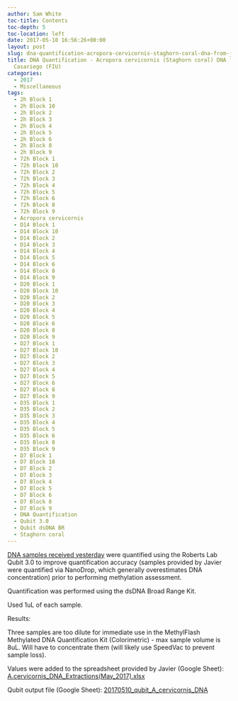 ```yaml
---
author: Sam White
toc-title: Contents
toc-depth: 5
toc-location: left
date: 2017-05-10 16:56:26+00:00
layout: post
slug: dna-quantification-acropora-cervicornis-staghorn-coral-dna-from-javier-casariego-fiu
title: DNA Quantification - Acropora cervicornis (Staghorn coral) DNA from Javier
  Casariego (FIU)
categories:
  - 2017
  - Miscellaneous
tags:
  - 2h Block 1
  - 2h Block 10
  - 2h Block 2
  - 2h Block 3
  - 2h Block 4
  - 2h Block 5
  - 2h Block 6
  - 2h Block 8
  - 2h Block 9
  - 72h Block 1
  - 72h Block 10
  - 72h Block 2
  - 72h Block 3
  - 72h Block 4
  - 72h Block 5
  - 72h Block 6
  - 72h Block 8
  - 72h Block 9
  - Acropora cervicornis
  - D14 Block 1
  - D14 Block 10
  - D14 Block 2
  - D14 Block 3
  - D14 Block 4
  - D14 Block 5
  - D14 Block 6
  - D14 Block 8
  - D14 Block 9
  - D20 Block 1
  - D20 Block 10
  - D20 Block 2
  - D20 Block 3
  - D20 Block 4
  - D20 Block 5
  - D20 Block 6
  - D20 Block 8
  - D20 Block 9
  - D27 Block 1
  - D27 Block 10
  - D27 Block 2
  - D27 Block 3
  - D27 Block 4
  - D27 Block 5
  - D27 Block 6
  - D27 Block 8
  - D27 Block 9
  - D35 Block 1
  - D35 Block 2
  - D35 Block 3
  - D35 Block 4
  - D35 Block 5
  - D35 Block 6
  - D35 Block 8
  - D35 Block 9
  - D7 Block 1
  - D7 Block 10
  - D7 Block 2
  - D7 Block 3
  - D7 Block 4
  - D7 Block 5
  - D7 Block 6
  - D7 Block 8
  - D7 Block 9
  - DNA Quantification
  - Qubit 3.0
  - Qubit dsDNA BR
  - Staghorn coral
---
```


[DNA samples received yesterday](https://robertslab.github.io/sams-notebook/posts/2017/2017-05-09-samples-received-acropora-cervicornis-staghorn-coral-dna-from-javier-casariego-fiu/) were quantified using the Roberts Lab Qubit 3.0 to improve quantification accuracy (samples provided by Javier were quantified via NanoDrop, which generally overestimates DNA concentration) prior to performing methylation assessment.

Quantification was performed using the dsDNA Broad Range Kit.

Used 1uL of each sample.

Results:

Three samples are too dilute for immediate use in the MethylFlash Methylated DNA Quantification Kit (Colorimetric) - max sample volume is 8uL. Will have to concentrate them (will likely use SpeedVac to prevent sample loss).

Values were added to the spreadsheet provided by Javier (Google Sheet): [A.cervicornis_DNA_Extractions(May_2017).xlsx](https://docs.google.com/spreadsheets/d/1VOZI7LkzBx6tm0RsQQicRNOCKMf83wZb4CMWcdukXgQ/edit?usp=sharing)

Qubit output file (Google Sheet): [20170510_qubit_A_cervicornis_DNA](https://docs.google.com/spreadsheets/d/1p0S4fUjKqjbvP_GozzCEfxc_y7oah2rmYy0YqFNofxs/edit?usp=sharing)


